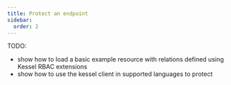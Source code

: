 ```yaml
---
title: Protect an endpoint
sidebar:
  order: 2
---
```


TODO:

- show how to load a basic example resource with relations defined using Kessel RBAC extensions
- show how to use the kessel client in supported languages to protect 
